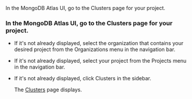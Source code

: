 <Step>
  In the MongoDB Atlas UI, go to the <Guilabel>Clusters</Guilabel> page for your project.

  ### In the MongoDB Atlas UI, go to the <Guilabel>Clusters</Guilabel> page for your project.

  <FactNavPreview />

  * If it's not already displayed, select the organization that
    contains your desired project from the <SubstitutionReference name="ui-org-menu"><IconMms target="office" /> <Guilabel>Organizations</Guilabel> menu</SubstitutionReference> in the
    navigation bar.

  * If it's not already displayed, select your project
    from the <Guilabel>Projects</Guilabel> menu in the navigation bar.

  * If it's not already displayed, click <Guilabel>Clusters</Guilabel> in the
    sidebar.

    The [Clusters](https://cloud.mongodb.com/go?l=https%3A%2F%2Fcloud.mongodb.com%2Fv2%2F%3Cproject%3E%23%2Fclusters) page displays.
</Step>
